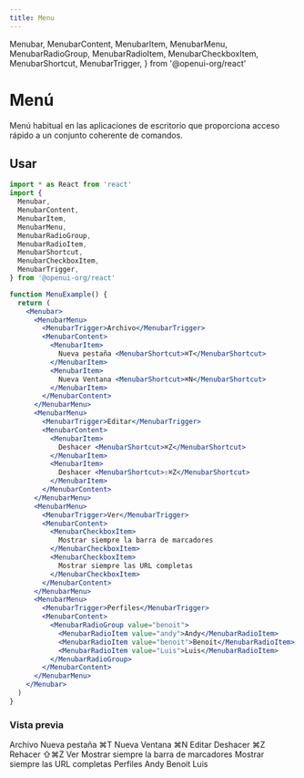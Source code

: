 ```yaml
---
title: Menu
---
```


  Menubar,
  MenubarContent,
  MenubarItem,
  MenubarMenu,
  MenubarRadioGroup,
  MenubarRadioItem,
  MenubarCheckboxItem,
  MenubarShortcut,
  MenubarTrigger,
} from '@openui-org/react'

# Menú

Menú habitual en las aplicaciones de escritorio que proporciona acceso rápido a un conjunto coherente de comandos.

## Usar

```jsx
import * as React from 'react'
import {
  Menubar,
  MenubarContent,
  MenubarItem,
  MenubarMenu,
  MenubarRadioGroup,
  MenubarRadioItem,
  MenubarShortcut,
  MenubarCheckboxItem,
  MenubarTrigger,
} from '@openui-org/react'

function MenuExample() {
  return (
    <Menubar>
      <MenubarMenu>
        <MenubarTrigger>Archivo</MenubarTrigger>
        <MenubarContent>
          <MenubarItem>
            Nueva pestaña <MenubarShortcut>⌘T</MenubarShortcut>
          </MenubarItem>
          <MenubarItem>
            Nueva Ventana <MenubarShortcut>⌘N</MenubarShortcut>
          </MenubarItem>
        </MenubarContent>
      </MenubarMenu>
      <MenubarMenu>
        <MenubarTrigger>Editar</MenubarTrigger>
        <MenubarContent>
          <MenubarItem>
            Deshacer <MenubarShortcut>⌘Z</MenubarShortcut>
          </MenubarItem>
          <MenubarItem>
            Deshacer <MenubarShortcut>⇧⌘Z</MenubarShortcut>
          </MenubarItem>
        </MenubarContent>
      </MenubarMenu>
      <MenubarMenu>
        <MenubarTrigger>Ver</MenubarTrigger>
        <MenubarContent>
          <MenubarCheckboxItem>
            Mostrar siempre la barra de marcadores
          </MenubarCheckboxItem>
          <MenubarCheckboxItem>
            Mostrar siempre las URL completas
          </MenubarCheckboxItem>
        </MenubarContent>
      </MenubarMenu>
      <MenubarMenu>
        <MenubarTrigger>Perfiles</MenubarTrigger>
        <MenubarContent>
          <MenubarRadioGroup value="benoit">
            <MenubarRadioItem value="andy">Andy</MenubarRadioItem>
            <MenubarRadioItem value="benoit">Benoit</MenubarRadioItem>
            <MenubarRadioItem value="Luis">Luis</MenubarRadioItem>
          </MenubarRadioGroup>
        </MenubarContent>
      </MenubarMenu>
    </Menubar>
  )
}
```

### Vista previa

<Preview>
  <Menubar>
    <MenubarMenu>
      <MenubarTrigger>Archivo</MenubarTrigger>
      <MenubarContent>
        <MenubarItem>
          Nueva pestaña <MenubarShortcut>⌘T</MenubarShortcut>
        </MenubarItem>
        <MenubarItem>
          Nueva Ventana <MenubarShortcut>⌘N</MenubarShortcut>
        </MenubarItem>
      </MenubarContent>
    </MenubarMenu>
    <MenubarMenu>
      <MenubarTrigger>Editar</MenubarTrigger>
      <MenubarContent>
        <MenubarItem>
          Deshacer <MenubarShortcut>⌘Z</MenubarShortcut>
        </MenubarItem>
        <MenubarItem>
          Rehacer <MenubarShortcut>⇧⌘Z</MenubarShortcut>
        </MenubarItem>
      </MenubarContent>
    </MenubarMenu>
    <MenubarMenu>
      <MenubarTrigger>Ver</MenubarTrigger>
      <MenubarContent>
        <MenubarCheckboxItem>
          Mostrar siempre la barra de marcadores
        </MenubarCheckboxItem>
        <MenubarCheckboxItem>
          Mostrar siempre las URL completas
        </MenubarCheckboxItem>
      </MenubarContent>
    </MenubarMenu>
    <MenubarMenu>
      <MenubarTrigger>Perfiles</MenubarTrigger>
      <MenubarContent>
        <MenubarRadioGroup value="benoit">
          <MenubarRadioItem value="andy">Andy</MenubarRadioItem>
          <MenubarRadioItem value="benoit">Benoit</MenubarRadioItem>
          <MenubarRadioItem value="Luis">Luis</MenubarRadioItem>
        </MenubarRadioGroup>
      </MenubarContent>
    </MenubarMenu>
  </Menubar>
</Preview>
